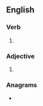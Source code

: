 ==English==

===Verb===
{{head|en|verb form}}

# {{en-past of|slue}}

===Adjective===
{{en-adj}}

# {{alt form|en|slewed||drunk, tipsy}}

===Anagrams===
* {{anagrams|en|a=delsu|duels|dulse|leuds|ludes}}